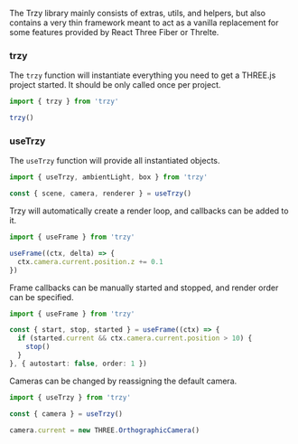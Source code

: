 

<Meta title='Core' />

The Trzy library mainly consists of extras, utils, and helpers, but also contains 
a very thin framework meant to act as a vanilla replacement for some features provided
by React Three Fiber or Threlte.

### trzy

The `trzy` function will instantiate everything you need to get a THREE.js project started.
It should be only called once per project.

```ts
import { trzy } from 'trzy'

trzy()
```

### useTrzy

The `useTrzy` function will provide all instantiated objects.

```ts
import { useTrzy, ambientLight, box } from 'trzy'

const { scene, camera, renderer } = useTrzy()
```

Trzy will automatically create a render loop, and callbacks can be added to it.

```ts
import { useFrame } from 'trzy'

useFrame((ctx, delta) => {
  ctx.camera.current.position.z += 0.1
})
```

Frame callbacks can be manually started and stopped, and render order can be specified.

```ts
import { useFrame } from 'trzy'

const { start, stop, started } = useFrame((ctx) => {
  if (started.current && ctx.camera.current.position > 10) {
    stop()
  }
}, { autostart: false, order: 1 })

```

Cameras can be changed by reassigning the default camera.

```ts
import { useTrzy } from 'trzy'

const { camera } = useTrzy()

camera.current = new THREE.OrthographicCamera()
```